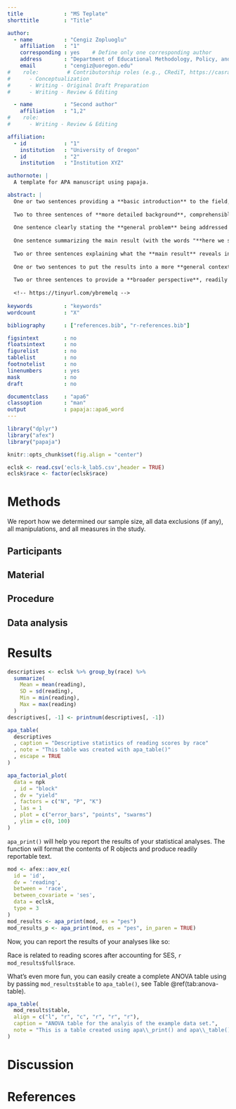 ```yaml
---
title             : "MS Teplate"
shorttitle        : "Title"

author: 
  - name          : "Cengiz Zopluoglu"
    affiliation   : "1"
    corresponding : yes    # Define only one corresponding author
    address       : "Department of Educational Methodology, Policy, and Leadership, University of Oregon, Lokey Education Building, #102R, 1571 Alder Street, Eugene, OR 97403"
    email         : "cengiz@uoregon.edu"
#    role:         # Contributorship roles (e.g., CRediT, https://casrai.org/credit/)
#      - Conceptualization
#      - Writing - Original Draft Preparation
#      - Writing - Review & Editing

  - name          : "Second author"
    affiliation   : "1,2"
#    role:
#      - Writing - Review & Editing

affiliation:
  - id            : "1"
    institution   : "University of Oregon"
  - id            : "2"
    institution   : "Institution XYZ"

authornote: |
  A template for APA manuscript using papaja.

abstract: |
  One or two sentences providing a **basic introduction** to the field,  comprehensible to a scientist in any discipline.
  
  Two to three sentences of **more detailed background**, comprehensible  to scientists in related disciplines.
  
  One sentence clearly stating the **general problem** being addressed by  this particular study.
  
  One sentence summarizing the main result (with the words "**here we show**" or their equivalent).
  
  Two or three sentences explaining what the **main result** reveals in direct comparison to what was thought to be the case previously, or how the  main result adds to previous knowledge.
  
  One or two sentences to put the results into a more **general context**.
  
  Two or three sentences to provide a **broader perspective**, readily comprehensible to a scientist in any discipline.
  
  <!-- https://tinyurl.com/ybremelq -->
  
keywords          : "keywords"
wordcount         : "X"

bibliography      : ["references.bib", "r-references.bib"]

figsintext        : no
floatsintext      : no
figurelist        : no
tablelist         : no
footnotelist      : no
linenumbers       : yes
mask              : no
draft             : no

documentclass     : "apa6"
classoption       : "man"
output            : papaja::apa6_word
---
```



```r
library("dplyr")
library("afex")
library("papaja")

knitr::opts_chunk$set(fig.align = "center")

eclsk <- read.csv('ecls-k_lab5.csv',header = TRUE)
eclsk$race <- factor(eclsk$race)

```


# Methods
We report how we determined our sample size, all data exclusions (if any), all manipulations, and all measures in the study. <!-- 21-word solution (Simmons, Nelson & Simonsohn, 2012; retrieved from http://ssrn.com/abstract=2160588) -->

## Participants

## Material

## Procedure

## Data analysis

# Results


```r

descriptives <- eclsk %>% group_by(race) %>%
  summarize(
    Mean = mean(reading), 
    SD = sd(reading),
    Min = min(reading),
    Max = max(reading)
  )
descriptives[, -1] <- printnum(descriptives[, -1])

apa_table(
  descriptives
  , caption = "Descriptive statistics of reading scores by race"
  , note = "This table was created with apa_table()"
  , escape = TRUE
)
```

```r
apa_factorial_plot(
  data = npk
  , id = "block"
  , dv = "yield"
  , factors = c("N", "P", "K")
  , las = 1
  , plot = c("error_bars", "points", "swarms")
  , ylim = c(0, 100)
)
```

`apa_print()` will help you report the results of your statistical analyses.
The function will format the contents of R objects and produce readily reportable text.

```r
mod <- afex::aov_ez(
  id = 'id',
  dv = 'reading',
  between = 'race',
  between_covariate = 'ses',
  data = eclsk,
  type = 3
)
mod_results <- apa_print(mod, es = "pes")
mod_results_p <- apa_print(mod, es = "pes", in_paren = TRUE)
```

Now, you can report the results of your analyses like so:

Race is related to reading scores after accounting for SES,
`r mod_results$full$race`.

What's even more fun, you can easily create a complete ANOVA table using by passing `mod_results$table` to `apa_table()`, see Table\ \@ref(tab:anova-table).

```r
apa_table(
  mod_results$table,
  align = c("l", "r", "c", "r", "r", "r"),
  caption = "ANOVA table for the analyis of the example data set.",
  note = "This is a table created using apa\\_print() and apa\\_table()."
)
```

# Discussion


\newpage

# References

\begingroup
\setlength{\parindent}{-0.5in}
\setlength{\leftskip}{0.5in}

<div id="refs" custom-style="Bibliography"></div>
\endgroup
